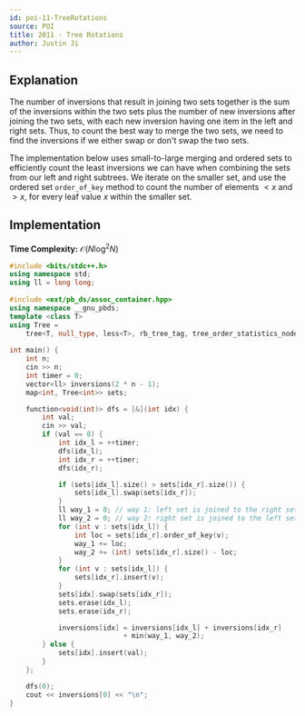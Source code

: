```yaml
---
id: poi-11-TreeRotations
source: POI
title: 2011 - Tree Rotations
author: Justin Ji
---
```


## Explanation

The number of inversions that result in joining two sets
together is the sum of the inversions within the two sets plus the 
number of new inversions after joining the two sets, with each new inversion 
having one item in the left and right sets. Thus, to count the 
best way to merge the two sets, we need to find the inversions if we either swap 
or don't swap the two sets.

The implementation below uses small-to-large merging and ordered sets to 
efficiently count the least inversions we can have when combining the sets from 
our left and right subtrees. We iterate on the smaller set, and use the ordered 
set `order_of_key` method to count the number of elements $< x$ and $> x$, for 
every leaf value $x$ within the smaller set.

## Implementation

**Time Complexity:** $\mathcal{O}(N\log^2N)$

<LanguageSection>
<CPPSection>

```cpp
#include <bits/stdc++.h>
using namespace std;
using ll = long long;
 
#include <ext/pb_ds/assoc_container.hpp>
using namespace __gnu_pbds;
template <class T>
using Tree =
    tree<T, null_type, less<T>, rb_tree_tag, tree_order_statistics_node_update>;
 
int main() {
    int n; 
    cin >> n;
    int timer = 0;
    vector<ll> inversions(2 * n - 1);
    map<int, Tree<int>> sets;

    function<void(int)> dfs = [&](int idx) {
        int val; 
        cin >> val;
        if (val == 0) {
            int idx_l = ++timer;
            dfs(idx_l);
            int idx_r = ++timer;
            dfs(idx_r);

            if (sets[idx_l].size() > sets[idx_r].size()) {
                sets[idx_l].swap(sets[idx_r]);
            }
            ll way_1 = 0; // way 1: left set is joined to the right set
            ll way_2 = 0; // way 2: right set is joined to the left set
            for (int v : sets[idx_l]) {
                int loc = sets[idx_r].order_of_key(v);
                way_1 += loc;
                way_2 += (int) sets[idx_r].size() - loc;
            }
            for (int v : sets[idx_l]) {
                sets[idx_r].insert(v);
            }
            sets[idx].swap(sets[idx_r]);
            sets.erase(idx_l);
            sets.erase(idx_r);

            inversions[idx] = inversions[idx_l] + inversions[idx_r] 
                            + min(way_1, way_2);
        } else {
            sets[idx].insert(val);
        }
    };

    dfs(0);
    cout << inversions[0] << "\n";
}
```

</CPPSection>
</LanguageSection>